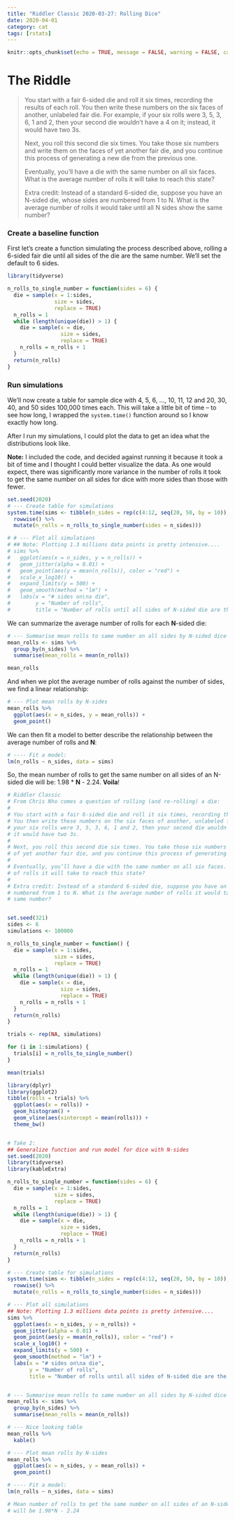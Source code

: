 ```yaml
---
title: "Riddler Classic 2020-03-27: Rolling Dice"
date: 2020-04-01
category: cat
tags: [rstats]
---
```


```r
knitr::opts_chunk$set(echo = TRUE, message = FALSE, warning = FALSE, cache = TRUE)
```

# The Riddle
> You start with a fair 6-sided die and roll it six times, recording the results of each roll. You then write these numbers on the six faces of another, unlabeled fair die. For example, if your six rolls were 3, 5, 3, 6, 1 and 2, then your second die wouldn’t have a 4 on it; instead, it would have two 3s.
> 
> Next, you roll this second die six times. You take those six numbers and write them on the faces
of yet another fair die, and you continue this process of generating a new die from the previous one.
> 
> Eventually, you’ll have a die with the same number on all six faces. What is the average number of rolls it will take to reach this state?
> 
> Extra credit: Instead of a standard 6-sided die, suppose you have an N-sided die, whose sides are numbered from 1 to N. What is the average number of rolls it would take until all N sides show the same number?

### Create a baseline function
First let's create a function simulating the process described above, rolling a 6-sided fair die until all sides of the die are the same number. We'll set the default to 6 sides.


```r
library(tidyverse)

n_rolls_to_single_number = function(sides = 6) {
  die = sample(x = 1:sides,
               size = sides,
               replace = TRUE)
  n_rolls = 1
  while (length(unique(die)) > 1) {
    die = sample(x = die,
                 size = sides,
                 replace = TRUE)
    n_rolls = n_rolls + 1
  }
  return(n_rolls)
}

```


### Run simulations
We'll now create a table for sample dice with 4, 5, 6, ..., 10, 11, 12 and 20, 30, 40, and 50 sides 100,000 times each. This will take a little bit of time -- to see how long, I wrapped the `system.time()` function around so I know exactly how long. 

After I run my simulations, I could plot the data to get an idea what the distributions look like.

**Note:** I included the code, and decided against running it because it took a bit of time and I thought I could better visualize the data. As one would expect, there was significantly more variance in the number of rolls it took to get the same number on all sides for dice with more sides than those with fewer.

```r
set.seed(2020)
# --- Create table for simulations
system.time(sims <- tibble(n_sides = rep(c(4:12, seq(20, 50, by = 10)), each = 100000)) %>% 
  rowwise() %>% 
  mutate(n_rolls = n_rolls_to_single_number(sides = n_sides)))

# # --- Plot all simulations
# ## Note: Plotting 1.3 millions data points is pretty intensive....
# sims %>% 
#   ggplot(aes(x = n_sides, y = n_rolls)) + 
#   geom_jitter(alpha = 0.01) + 
#   geom_point(aes(y = mean(n_rolls)), color = "red") + 
#   scale_x_log10() + 
#   expand_limits(y = 500) + 
#   geom_smooth(method = "lm") + 
#   labs(x = "# sides on\na die", 
#        y = "Number of rolls", 
#        title = "Number of rolls until all sides of N-sided die are the same number")
```

We can summarize the average number of rolls for each __N__-sided die:
```r
# --- Summarise mean rolls to same number on all sides by N-sided dice
mean_rolls <- sims %>% 
  group_by(n_sides) %>% 
  summarise(mean_rolls = mean(n_rolls))

mean_rolls
```

And when we plot the average number of rolls against the number of sides, we find a linear relationship:
```r
# --- Plot mean rolls by N-sides
mean_rolls %>% 
  ggplot(aes(x = n_sides, y = mean_rolls)) + 
  geom_point()
```

We can then fit a model to better describe the relationship between the average number of rolls and __N__:
```r
# ---- Fit a model:
lm(n_rolls ~ n_sides, data = sims)
```

So, the mean number of rolls to get the same number on all sides of an N-sided die will be: 1.98 * __N__ - 2.24. __Voila__!


```r
# Riddler Classic
# From Chris Nho comes a question of rolling (and re-rolling) a die:
#   
# You start with a fair 6-sided die and roll it six times, recording the results of each roll. 
# You then write these numbers on the six faces of another, unlabeled fair die. For example, if 
# your six rolls were 3, 5, 3, 6, 1 and 2, then your second die wouldn’t have a 4 on it; instead, 
# it would have two 3s.
# 
# Next, you roll this second die six times. You take those six numbers and write them on the faces 
# of yet another fair die, and you continue this process of generating a new die from the previous one.
# 
# Eventually, you’ll have a die with the same number on all six faces. What is the average number 
# of rolls it will take to reach this state?
# 
# Extra credit: Instead of a standard 6-sided die, suppose you have an N-sided die, whose sides are 
# numbered from 1 to N. What is the average number of rolls it would take until all N sides show the 
# same number?


set.seed(321)
sides <- 6
simulations <- 100000

n_rolls_to_single_number = function() {
  die = sample(x = 1:sides,
               size = sides,
               replace = TRUE)
  n_rolls = 1
  while (length(unique(die)) > 1) {
    die = sample(x = die,
                 size = sides,
                 replace = TRUE)
    n_rolls = n_rolls + 1
  }
  return(n_rolls)
}

trials <- rep(NA, simulations)

for (i in 1:simulations) {
  trials[i] = n_rolls_to_single_number()
}

mean(trials)

library(dplyr)
library(ggplot2)
tibble(rolls = trials) %>% 
  ggplot(aes(x = rolls)) + 
  geom_histogram() + 
  geom_vline(aes(xintercept = mean(rolls))) + 
  theme_bw()


# Take 2: 
## Generalize function and run model for dice with N-sides
set.seed(2020)
library(tidyverse)
library(kableExtra)

n_rolls_to_single_number = function(sides = 6) {
  die = sample(x = 1:sides,
               size = sides,
               replace = TRUE)
  n_rolls = 1
  while (length(unique(die)) > 1) {
    die = sample(x = die,
                 size = sides,
                 replace = TRUE)
    n_rolls = n_rolls + 1
  }
  return(n_rolls)
}

# --- Create table for simulations
system.time(sims <- tibble(n_sides = rep(c(4:12, seq(20, 50, by = 10)), each = 100000)) %>% 
  rowwise() %>% 
  mutate(n_rolls = n_rolls_to_single_number(sides = n_sides)))

# --- Plot all simulations
## Note: Plotting 1.3 millions data points is pretty intensive....
sims %>% 
  ggplot(aes(x = n_sides, y = n_rolls)) + 
  geom_jitter(alpha = 0.01) + 
  geom_point(aes(y = mean(n_rolls)), color = "red") + 
  scale_x_log10() + 
  expand_limits(y = 500) + 
  geom_smooth(method = "lm") + 
  labs(x = "# sides on\na die", 
       y = "Number of rolls", 
       title = "Number of rolls until all sides of N-sided die are the same number")


# --- Summarise mean rolls to same number on all sides by N-sided dice
mean_rolls <- sims %>% 
  group_by(n_sides) %>% 
  summarise(mean_rolls = mean(n_rolls))

# --- Nice looking table
mean_rolls %>% 
  kable()

# --- Plot mean rolls by N-sides
mean_rolls %>% 
  ggplot(aes(x = n_sides, y = mean_rolls)) + 
  geom_point()

# ---- Fit a model:
lm(n_rolls ~ n_sides, data = sims)

# Mean number of rolls to get the same number on all sides of an N-sided die
# will be 1.98*N - 2.24
```
